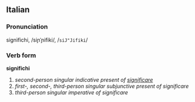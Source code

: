 ==Italian==
===Pronunciation===
signìfichi, /siɲˈɲifiki/, /<tt>siJ"Jifiki</tt>/
===Verb form===
'''significhi'''

# ''second-person singular indicative present of [[significare]]''
# ''first-, second-, third-person singular subjunctive present of significare''
# ''third-person singular imperative of significare''